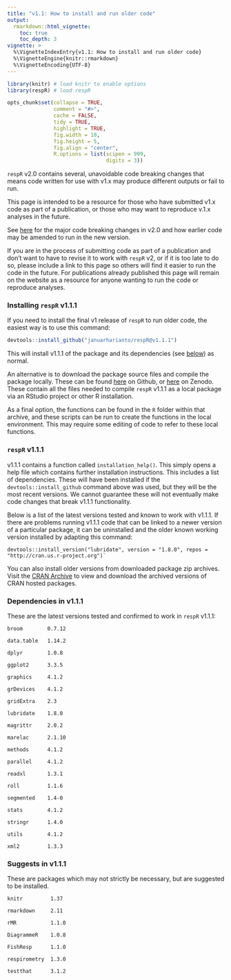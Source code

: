 ```yaml
---
title: "v1.1: How to install and run older code"
output: 
  rmarkdown::html_vignette:
    toc: true
    toc_depth: 3
vignette: >
  %\VignetteIndexEntry{v1.1: How to install and run older code}
  %\VignetteEngine{knitr::rmarkdown}
  %\VignetteEncoding{UTF-8}
---
```


```r
library(knitr) # load knitr to enable options
library(respR) # load respR

opts_chunk$set(collapse = TRUE, 
               comment = "#>", 
               cache = FALSE, 
               tidy = TRUE, 
               highlight = TRUE, 
               fig.width = 10, 
               fig.height = 5,
               fig.align = "center",
               R.options = list(scipen = 999, 
                                digits = 3))
```



`respR` v2.0 contains several, unavoidable code breaking changes that means code written for use with v1.x may produce different outputs or fail to run. 

This page is intended to be a resource for those who have submitted v1.x code as part of a publication, or those who may want to reproduce v.1.x analyses in the future. 

See [here]() for the major code breaking changes in v2.0 and how earlier code may be amended to run in the new version. 

If you are in the process of submitting code as part of a publication and don't want to have to revise it to work with `respR` v2, or if it is too late to do so, please include a link to this page so others will find it easier to run the code in the future. For publications already published this page will remain on the website as a resource for anyone wanting to run the code or reproduce analyses. 

### Installing `respR` v1.1.1 

If you need to install the final v1 release of `respR` to run older code, the easiest way is to use this command:

```r
devtools::install_github("januarharianto/respR@v1.1.1")
```

This will install v1.1.1 of the package and its dependencies (see [below](#deps)) as normal. 

An alternative is to download the package source files and compile the package locally. These can be found [here](https://github.com/januarharianto/respR/releases/tag/v1.1.1) on Github, or [here](https://zenodo.org/record/6112437) on Zenodo. These contain all the files needed to compile `respR` v1.1.1 as a local package via an RStudio project or other R installation. 

As a final option, the functions can be found in the `R` folder within that archive, and these scripts can be run to create the functions in the local environment. This may require some editing of code to refer to these local functions. 

### `respR` v1.1.1 

v1.1.1 contains a function called `installation_help()`. This simply opens a help file which contains further installation instructions. This includes a list of dependencies. These will have been installed if the `devtools::install_github` command above was used, but they will be the most recent versions. We cannot guarantee these will not eventually make code changes that break v1.1.1 functionality. 

Below is a list of the latest versions tested and known to work with v1.1.1. If there are problems running v1.1.1 code that can be linked to a newer version of a particular package, it can be uninstalled and the older known working version installed by adapting this command: 

```
devtools::install_version("lubridate", version = "1.8.0", repos = "http://cran.us.r-project.org")`
```

You can also install older versions from downloaded package zip archives. Visit the [CRAN Archive]( https://cran.r-project.org/src/contrib/Archive/) to view and download the archived versions of CRAN hosted packages.

### Dependencies in v1.1.1 {#deps}

These are the latest versions tested and confirmed to work in `respR` v1.1.1:

 `broom        0.7.12` 
 
 `data.table   1.14.2` 
 
 `dplyr        1.0.8` 
 
 `ggplot2      3.3.5` 
 
 `graphics     4.1.2`
 
 `grDevices    4.1.2` 
 
 `gridExtra    2.3` 
 
 `lubridate    1.8.0` 
 
 `magrittr     2.0.2` 
 
 `marelac      2.1.10` 
 
 `methods      4.1.2` 
 
 `parallel     4.1.2` 
 
 `readxl       1.3.1` 
 
 `roll         1.1.6` 
 
 `segmented    1.4-0` 
 
 `stats        4.1.2` 
 
 `stringr      1.4.0` 
 
 `utils        4.1.2` 
 
 `xml2         1.3.3`
 

### Suggests in v1.1.1 

These are packages which may not strictly be necessary, but are suggested to be installed.

`knitr         1.37` 

`rmarkdown     2.11` 

`rMR           1.1.0` 

`DiagrammeR    1.0.8` 

`FishResp      1.1.0` 

`respirometry  1.3.0`

`testthat      3.1.2`


